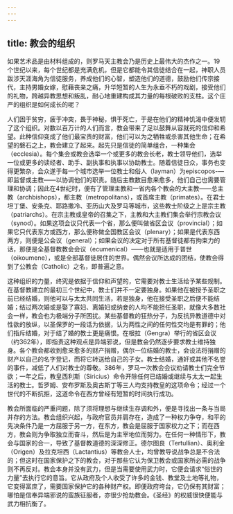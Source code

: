 ```yaml
---
---
---
```

title: 教会的组织
---




如果艺术品是由材料组成的，则罗马天主教会乃是历史上最伟大的杰作之一。19个世纪以来，每个世纪都是充满危机，但是它都能令其信徒结合在一起，神职人员跋涉天涯海角为信徒服务，养成他们的心智，塑造他们的道德，鼓励他们传宗接代，主持男婚女嫁，慰藉丧亲之痛，升华短暂的人生为永垂不朽的戏剧，接受他们的礼物，跨越异教思想和叛乱，耐心地重建构成其力量的每根破败的支柱。这个庄严的组织是如何成长的呢？

人们困于贫穷，疲于冲突，畏于神秘，惧于死亡，于是在他们的精神饥渴中便发轫了这个组织。对数以百万计的人们而言，教会带来了足以鼓舞从容就死的信仰和希望。此种信仰变成了他们最宝贵的财富，他们可以为之牺牲或杀害其他生命；在希望的磐石之上，教会建立了起来。起先只是信徒的简单组合，一种集会（ecclesia）。每个集会或教会选举一个或更多的教会长老，教士领导他们，选举一位或更多的读经者、助手、副执事和执事以协助教士。随着信徒日众，事务也变得更繁杂，会众遂于每一个城市选举一位教士和俗人（layman）为episcopos-—即监督或主教——以协调他们的职责。随后主教数目愈来愈多，他们自己也需要管理和协调；因此在4世纪时，便有了管理主教和一省内各个教会的大主教——总主教（archbishops），都主教（metropolitans），或首席主教（primates）。在君士坦丁堡、安条克、耶路撒冷、亚历山大及罗马等城市，这些教士阶级之上是宗主教（patriarchs）。在宗主教或皇帝的召集之下，主教和大主教们集会举行宗教会议（synod）。如果这项会议只代表一个省，那么便叫做省区会议（provincial）；如果它只代表东方或西方，那么便称做全国教区会议（plenary）；如果是代表东西两方，则便是公会议（general）；如果会议的决定对于所有基督徒都有拘束力的话，那便是全基督教教会会议（ecumenical）——也就是适用于普世（oikoumene），或是全部基督徒居住的世界。偶然会议所达成的团结，使教会得到了公教会（Catholic）之名，即普遍之意。

这种组织的力量，终究是依据于信仰和声望的，它需要对教士生活给予某些规制。在基督教建立的最初三个世纪中，教士们并不一定要独身。如果他在被授予圣职之前已经结婚，则他可以与太太共同生活，若是独身，他在接受圣职之后便不能结婚；结过两次婚或是娶了寡妇、离婚妇或纳妾的人均不能担任圣职，就像大多数社会一样，教会也为极端分子所困扰。某些基督教的狂热分子，为反抗异教道德中对性欲的放纵，以圣保罗的一段话为依据，认为两性之间的任何性交均是有罪的；他们指斥结婚，对于结了婚的教士更是痛恨。在根拉（Gengra）举行的省区会议（约362年），即指责这种观点是异端邪说，但是教会仍然逐步要求教士维持独身。各个教会都收到愈来愈多的财产捐赠，偶尔一位结婚的教士，会设法将捐赠的财产以自己的名字登记，而将它转送给自己的子女。教士结婚，通奸或其他不名誉的事件，减低了人们对教士的尊敬。386年，罗马一次教会会议劝请教士们完全节欲；一年之后，教皇西利斯（Siricius）命令开除任何已结婚或继续与太太一起生活的教士。哲罗姆、安布罗斯及奥古斯丁等三人均支持教皇的这项命令；经过一个世代的不断抗拒，这道命令在西方曾经有短暂的时间执行成功。

教会所面临的严重问题，除了须将理想与继续生存调和外，便是寻找出一条与当局并存的方法。教会组织兴起，与政府官员并肩存在，造成了一种权力争夺，和平的先决条件乃是一方屈服于另一方，在东方，教会是屈服于国家权力之下；而在西方，教会则为争取独立而奋斗，然后是为主宰地位而努力。在任何一种情形下，教会与国家的合一，导致了基督教道德的深深修正。德尔图良（Tertullian）、奥利金（Origen）及拉克坦西（Lactantius）等教会人士，均曾教导说战争总是不合法的；但这时在国家保护之下的教会，对于那些它认为保卫教会或国家所必需的战争则不再反对。教会本身并没有武力，但是当需要使用武力时，它便会请求“俗世的力量”去执行它的意旨。它从政府及个人收受了许多的金钱、教堂及土地等礼物，它变得富庶了，需要国家保护它的各种财产权。即便政府垮台，它仍保有其财富；哪怕是信奉异端邪说的蛮族征服者，亦很少抢劫教会。《圣经》的权威很快便能与武力相抗衡了。